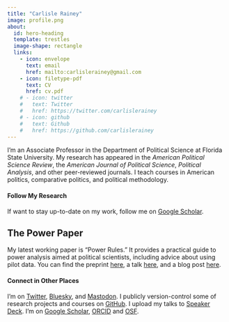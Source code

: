 ```yaml
---
title: "Carlisle Rainey"
image: profile.png
about:
  id: hero-heading
  template: trestles
  image-shape: rectangle
  links:
    - icon: envelope
      text: email
      href: mailto:carlislerainey@gmail.com
    - icon: filetype-pdf
      text: CV
      href: cv.pdf
    # - icon: twitter
    #   text: Twitter
    #   href: https://twitter.com/carlislerainey
    # - icon: github
    #   text: Github
    #   href: https://github.com/carlislerainey
---
```


:::: {#hero-heading}
I'm an Associate Professor in the Department of Political Science at Florida State University. My research has appeared in the *American Political Science Review*, the *American Journal of Political Science*, *Political Analysis*, and other peer-reviewed journals. I teach courses in American politics, comparative politics, and political methodology.

#### Follow My Research

If want to stay up-to-date on my work, follow me on [Google Scholar](https://scholar.google.com/citations?user=otXLf3wAAAAJ&hl=en).

::: callout-tip
## The Power Paper

My latest working paper is "Power Rules." It provides a practical guide to power analysis aimed at political scientists, including advice about using pilot data. You can find the preprint [here](https://osf.io/preprints/osf/5am9q), a talk [here](/talks/2024-10-01-power-rules-uga/), and a blog post [here](/blog/2024-06-10-pilot-power-example/).
:::

#### Connect in Other Places

I'm on [Twitter](https://twitter.com/carlislerainey), [Bluesky](https://bsky.app/profile/carlislerainey.bsky.social), and [Mastodon](https://sciences.social/@CarlisleRainey). I publicly version-control some of research projects and courses on [GitHub](https://github.com/carlislerainey). I upload my talks to [Speaker Deck](https://speakerdeck.com/carlislerainey). I'm on [Google Scholar](https://scholar.google.com/citations?user=otXLf3wAAAAJ&hl=en), [ORCID](https://orcid.org/0000-0002-8728-4696) and [OSF](https://osf.io/ewbyc/).
::::
